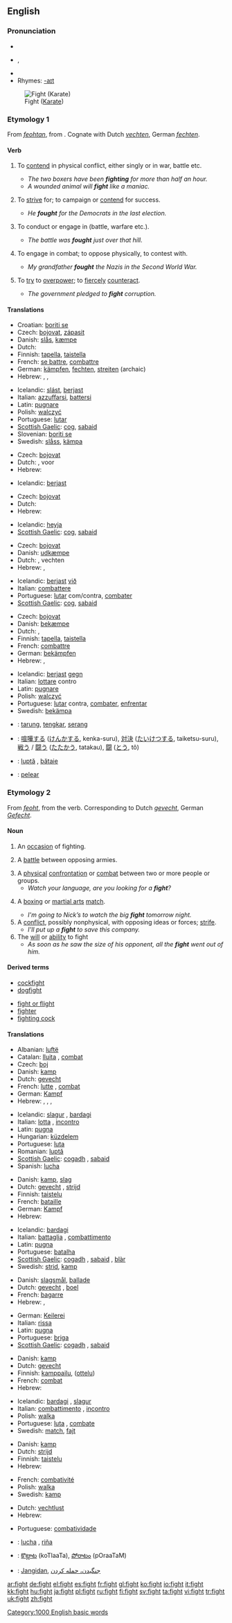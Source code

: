 ==English==

{{rank|per|result|formed|763|fight|agree|sit|considerable}}

===Pronunciation===
*{{IPA|/faɪt/}}
*{{AHD|fīt}}, {{SAMPA|/faIt/}}
*{{audio|en-us-fight.ogg|Audio (US)}}
*Rhymes: [[Rhymes:English:-aɪt|-aɪt]]

[[Image:Fight.gif|thumb|Fight ([[Karate]])]]

===Etymology 1===
From {{OE.}} ''[[feohtan]]'', from {{proto|West-Germanic|fextanan}}. Cognate with Dutch ''[[vechten]]'', German ''[[fechten]]''.

====Verb====
{{en-verb|fights|fighting|fought|'''[[fought]]''' ''or (archaic)'' '''[[foughten]]'''}}

# {{intransitive}} To [[contend]] in physical conflict, either singly or in war, battle etc.
#* ''The two boxers have been '''fighting''' for more than half an hour.''
#* ''A wounded animal will '''fight''' like a maniac.''
# {{intransitive}} To [[strive]] for; to campaign or [[contend]] for success.
#* ''He '''fought''' for the Democrats in the last election.''
# {{transitive}} To conduct or engage in (battle, warfare etc.).
#* ''The battle was '''fought''' just over that hill.''
# {{transitive}} To engage in combat; to oppose physically, to contest with.
#* ''My grandfather '''fought''' the Nazis in the Second World War.''
# {{transitive}} To [[try]] to [[overpower]]; to [[fiercely]] [[counteract]].
#* ''The government pledged to '''fight''' corruption.''

{{rfc-level|Translations at L3+}}

====Translations====
{{trans-top|to be involved in physical confrontation}}
*Croatian: [[boriti se]]
*Czech: [[bojovat]], [[zápasit]]
*Danish: [[slås]], [[kæmpe]]
*Dutch: {{t+|nl|vechten}}
*Finnish: [[tapella]], [[taistella]]
*French: [[se battre]], [[combattre]]
*German: [[kämpfen]], [[fechten]], [[streiten]] (archaic)
*Hebrew: {{he-translation|לריב|larív}}, {{he-translation|להיאבק|lehe`avék}}, {{he-translation|להילחם|lehilakhém}}
{{trans-mid}}
*Icelandic: [[slást]], [[berjast]]
*Italian: [[azzuffarsi]], [[battersi]]
*Latin: [[pugnare]]
*Polish: [[walczyć]]
*Portuguese: [[lutar]]
*[[Scottish Gaelic]]: [[cog]], [[sabaid]]
*Slovenian: [[boriti se]]
*Swedish: [[slåss]], [[kämpa]]
{{trans-bottom}}

{{trans-top|to strive for}}
*Czech: [[bojovat]]
*Dutch: {{t-|nl|opkomen}} {{t+|nl|voor}}, {{t|nl|ijveren}} voor
*Hebrew: {{he-translation|להיאבק|lehe`avék}}
{{trans-mid}}
*Icelandic: [[berjast]]
{{trans-bottom}}

{{trans-top|to conduct or engage in}}
*Czech: [[bojovat]]
*Dutch: {{t|nl|uitvechten}}
*Hebrew: {{he-translation|להילחם|lehilakhém}}
{{trans-mid}}
*Icelandic: [[heyja]]
*[[Scottish Gaelic]]: [[cog]], [[sabaid]]
{{trans-bottom}}

{{trans-top|to engage in combat}}
*Czech: [[bojovat]]
*Danish: [[udkæmpe]]
*Dutch: {{t+|nl|vechten}} {{t+|nl|tegen}}, vechten {{t+|nl|met|lang=Dutch}}
*Hebrew: {{he-translation|להיאבק|lehe`avék}}, {{he-translation|להילחם|lehilakhém}}
{{trans-mid}}
*Icelandic: [[berjast]] [[við]]
*Italian: [[combattere]]
*Portuguese: [[lutar]] com/contra, [[combater]]
*[[Scottish Gaelic]]: [[cog]], [[sabaid]]
{{trans-bottom}}

{{trans-top|to counteract}}
*Czech: [[bojovat]]
*Danish: [[bekæmpe]]
*Dutch: {{t|nl|bevechten}}, {{t|nl|bekampen}}
*Finnish: [[tapella]], [[taistella]]
*French: [[combattre]]
*German: [[bekämpfen]]
*Hebrew: {{he-translation|להיאבק|lehe`avék}}, {{he-translation|להילחם|lehilakhém}}
{{trans-mid}}
*Icelandic: [[berjast]] [[gegn]]
*Italian: [[lottare]] contro
*Latin: [[pugnare]]
*Polish: [[walczyć]]
*Portuguese: [[lutar]] contra, [[combater]], [[enfrentar]]
*Swedish: [[bekämpa]]
{{trans-bottom}}

{{checktrans}}
{{trans-top|Translations to be checked}}
*{{ttbc|Indonesian}}: [[tarung]], [[tengkar]], [[serang]]
*{{ttbc|Japanese}}: [[喧嘩する]] ([[けんかする]], kenka-suru), [[対決]] ([[たいけつする]], taiketsu-suru), [[戦う]] / [[闘う]] ([[たたかう]], tatakau), [[闘]] ([[とう]], tô)
*{{ttbc|Romanian}}: [[luptă]] {{f}}, [[bătaie]] {{f}}
*{{ttbc|Spanish}}: [[pelear]]
{{trans-bottom}}

===Etymology 2===
From {{OE.}} ''[[feoht]]'', from the verb.  Corresponding to Dutch ''[[gevecht]]'', German ''[[Gefecht]]''.

====Noun====
{{en-noun}}
{{WikiSaurus-link|fight}}

# An [[occasion]] of fighting.
# {{archaic}} A [[battle]] between opposing armies.
# A [[physical]] [[confrontation]] or [[combat]] between two or more people or groups.
#* ''Watch your language, are you looking for a '''fight'''?''
# {{context|Sports}} A [[boxing]] or [[martial arts]] [[match]].
#* ''I'm going to Nick’s to watch the big '''fight''' tomorrow night.''
# A [[conflict]], possibly nonphysical, with opposing ideas or forces; [[strife]].
#* ''I'll put up a '''fight''' to save this company.''
# The [[will]] or [[ability]] to fight
#* ''As soon as he saw the size of his opponent, all the '''fight''' went out of him.''

====Derived terms====
{{top2}}
*[[cockfight]]
*[[dogfight]]
{{mid2}}
*[[fight or flight]]
*[[fighter]]
*[[fighting cock]]
{{bottom2}}

====Translations====
{{trans-top|occasion of fighting}}
*Albanian: [[luftë]] {{f}}
*Catalan: [[lluita]] {{f}}, [[combat]] {{m}}
*Czech: [[boj]] {{m}}
*Danish: [[kamp]]
*Dutch: [[gevecht]] {{n}}
*French: [[lutte]] {{f}}, [[combat]] {{m}}
*German: [[Kampf]] {{m}}
*Hebrew: {{he-translation|קרב|kráv}} {{m}}, {{he-translation|לחימה|lekhimá}} {{f}}, {{he-translation|ריב|rív}} {{m}}, {{he-translation|מאבק|ma`avák}} {{m}}
{{trans-mid}}
*Icelandic: [[slagur]] {{m}}, [[bardagi]] {{m}}
*Italian: [[lotta]] {{f}}, [[incontro]] {{m}}
*Latin: [[pugna]]
*Hungarian: [[küzdelem]]
*Portuguese: [[luta]] {{f}}
*Romanian: [[luptă]] {{f}}
*[[Scottish Gaelic]]: [[cogadh]] {{m}}, [[sabaid]] {{f}}
*Spanish: [[lucha]] {{f}}
{{trans-bottom}}

{{trans-top|battle}}
*Danish: [[kamp]], [[slag]]
*Dutch: [[gevecht]] {{n}}, [[strijd]] {{m}}
*Finnish: [[taistelu]]
*French: [[bataille]] {{f}}
*German: [[Kampf]] {{m}}
*Hebrew: {{he-translation|קרב|kráv}} {{m}}
{{trans-mid}}
*Icelandic: [[bardagi]] {{m}}
*Italian: [[battaglia]] {{f}}, [[combattimento]] {{m}}
*Latin: [[pugna]]
*Portuguese: [[batalha]] {{f}}
*[[Scottish Gaelic]]: [[cogadh]] {{m}}, [[sabaid]] {{f}}, [[blàr]] {{m}}
*Swedish: [[strid]], [[kamp]]
{{trans-bottom}}

{{trans-top|physical confrontation}}
*Danish: [[slagsmål]], [[ballade]]
*Dutch: [[gevecht]] {{n}}, [[boel]] {{m}} {{colloquial}} {{Flemish}}
*French: [[bagarre]] {{f}}
*Hebrew: {{he-translation|ריב|rív}} {{m}}, {{he-translation|מאבק|ma`avák}} {{m}}
{{trans-mid}}
*German: [[Keilerei]] {{f}}
*Italian: [[rissa]] {{f}}
*Latin: [[pugna]]
*Portuguese: [[briga]] {{f}}
*[[Scottish Gaelic]]: [[cogadh]] {{m}}, [[sabaid]] {{f}}
{{trans-bottom}}

{{trans-top|martial arts match}}
*Danish: [[kamp]]
*Dutch: [[gevecht]] {{n}}
*Finnish: [[kamppailu]], ([[ottelu]])
*French: [[combat]] {{m}}
*Hebrew: {{he-translation|קרב|kráv}} {{m}}
{{trans-mid}}
*Icelandic: [[bardagi]] {{m}}, [[slagur]] {{m}}
*Italian: [[combattimento]] {{m}}, [[incontro]] {{m}}
*Polish: [[walka]] {{f}}
*Portuguese: [[luta]] {{f}}, [[combate]] {{m}}
*Swedish: [[match]], [[fajt]]
{{trans-bottom}}

{{trans-top|conflict of will, strife}}
*Danish: [[kamp]]
*Dutch: [[strijd]] {{m}}
*Finnish: [[taistelu]]
*Hebrew: {{he-translation|מאבק|ma`avák}} {{m}}
{{trans-mid}}
*French: [[combativité]] {{f}}
*Polish: [[walka]] {{f}}
*Swedish: [[kamp]]
{{trans-bottom}}

{{trans-top|will or ability to fight}}
*Dutch: [[vechtlust]] {{m}}
*Hebrew: {{he-translation|רוח קרב|rú`akh kráv}} {{f}}
{{trans-mid}}
*Portuguese: [[combatividade]] {{f}}
{{trans-bottom}}

{{checktrans}}
{{trans-top|Translations to be checked}}
*{{ttbc|Spanish}}: [[lucha]] {{f}}, [[riña]]
*{{ttbc|Telugu}}: [[కొట్లాట]] (koTlaaTa), [[పోరాటం]] (pOraaTaM)
*{{ttbc|Persian}}: [[Jangidan]], [[جنگیدن، حمله کردن]]
{{trans-bottom}}

[[Category:1000 English basic words]]

[[ar:fight]]
[[de:fight]]
[[el:fight]]
[[es:fight]]
[[fr:fight]]
[[gl:fight]]
[[ko:fight]]
[[io:fight]]
[[it:fight]]
[[kk:fight]]
[[hu:fight]]
[[ja:fight]]
[[pl:fight]]
[[ru:fight]]
[[fi:fight]]
[[sv:fight]]
[[ta:fight]]
[[vi:fight]]
[[tr:fight]]
[[uk:fight]]
[[zh:fight]]